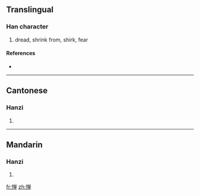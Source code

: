 {{also|憚}}
==Translingual==

===Han character===
{{Han char|rn=61|rad=心|as=08|sn=11|four=|canj=心金田十 (PCWJ)}}

# dread, shrink from, shirk, fear

====References====
* {{Han ref|kx=0392.181|hdz=42318.140|uh=60EE|ud=24814}}

----

==Cantonese==

===Hanzi===
{{yue-hanzi|jyut=|y=daan6|tra=憚}}

# {{defn|Cantonese|sort=心08}}

----

==Mandarin==

===Hanzi===
{{cmn-hanzi|tra=憚|pin=[[dàn]] ([[dan4]])|wg=tan<sup>4</sup>}}

# {{defn|Mandarin|sort=心08}}

[[fr:惮]]
[[zh:惮]]